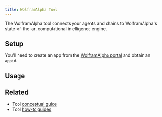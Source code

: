 ```yaml
---
title: WolframAlpha Tool
---
```


The WolframAlpha tool connects your agents and chains to WolframAlpha's state-of-the-art computational intelligence engine.

## Setup

You'll need to create an app from the [WolframAlpha portal](https://developer.wolframalpha.com/) and obtain an `appid`.

## Usage


<Wolframalpha />

## Related

- Tool [conceptual guide](/oss/javascript/langchain/tools)
- Tool [how-to guides](/oss/javascript/how-to/#tools)

